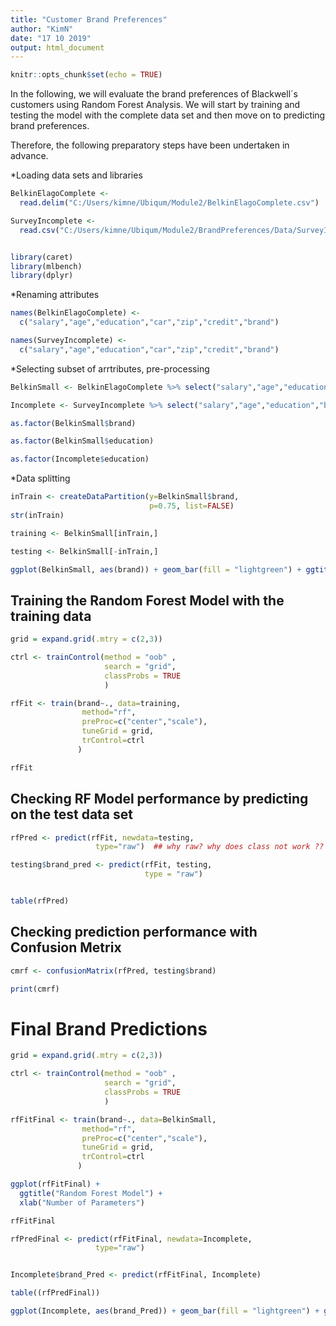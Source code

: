 ```yaml
---
title: "Customer Brand Preferences"
author: "KimN"
date: "17 10 2019"
output: html_document
---
```


```r
knitr::opts_chunk$set(echo = TRUE)
```

In the following, we will evaluate the brand preferences of Blackwell´s customers using Random Forest Analysis. 
We will start by training and testing the model with the complete data set and then move on to predicting brand preferences.


Therefore, the following preparatory steps have been undertaken in advance.

*Loading data sets and libraries

```r

BelkinElagoComplete <- 
  read.delim("C:/Users/kimne/Ubiqum/Module2/BelkinElagoComplete.csv")

SurveyIncomplete <- 
  read.csv("C:/Users/kimne/Ubiqum/Module2/BrandPreferences/Data/SurveyIncomplete.csv")


library(caret)
library(mlbench)
library(dplyr)
```


*Renaming attributes

```r
names(BelkinElagoComplete) <- 
  c("salary","age","education","car","zip","credit","brand")

names(SurveyIncomplete) <- 
  c("salary","age","education","car","zip","credit","brand")
```


*Selecting subset of arrtributes, pre-processing

```r
BelkinSmall <- BelkinElagoComplete %>% select("salary","age","education","brand")

Incomplete <- SurveyIncomplete %>% select("salary","age","education","brand")
```

```r
as.factor(BelkinSmall$brand)

as.factor(BelkinSmall$education)

as.factor(Incomplete$education)
```

*Data splitting

```r
inTrain <- createDataPartition(y=BelkinSmall$brand, 
                               p=0.75, list=FALSE)
str(inTrain)

training <- BelkinSmall[inTrain,]

testing <- BelkinSmall[-inTrain,]
```



```r
ggplot(BelkinSmall, aes(brand)) + geom_bar(fill = "lightgreen") + ggtitle("Distribution of brand choices in the complete data set") + xlab("brand choice")
```


## Training the Random Forest Model with the training data

```r
grid = expand.grid(.mtry = c(2,3)) 

ctrl <- trainControl(method = "oob" ,
                     search = "grid",
                     classProbs = TRUE
                     )

rfFit <- train(brand~., data=training, 
                method="rf", 
                preProc=c("center","scale"),
                tuneGrid = grid,
                trControl=ctrl
               )

rfFit
```



## Checking RF Model performance by predicting on the test data set

```r
rfPred <- predict(rfFit, newdata=testing, 
                   type="raw")  ## why raw? why does class not work ??

testing$brand_pred <- predict(rfFit, testing,
                              type = "raw")


table(rfPred)
```

## Checking prediction performance with Confusion Metrix

```r
cmrf <- confusionMatrix(rfPred, testing$brand)

print(cmrf)
```



# Final Brand Predictions


```r
grid = expand.grid(.mtry = c(2,3)) 

ctrl <- trainControl(method = "oob" ,
                     search = "grid",
                     classProbs = TRUE
                     )

rfFitFinal <- train(brand~., data=BelkinSmall, 
                method="rf", 
                preProc=c("center","scale"),
                tuneGrid = grid,
                trControl=ctrl
               )

ggplot(rfFitFinal) +
  ggtitle("Random Forest Model") +
  xlab("Number of Parameters")

rfFitFinal
```


```r
rfPredFinal <- predict(rfFitFinal, newdata=Incomplete, 
                   type="raw")  


Incomplete$brand_Pred <- predict(rfFitFinal, Incomplete)

table((rfPredFinal))

ggplot(Incomplete, aes(brand_Pred)) + geom_bar(fill = "lightgreen") + ggtitle("Prediction of customer`s brand preferences") + xlab("brand choice")
```
